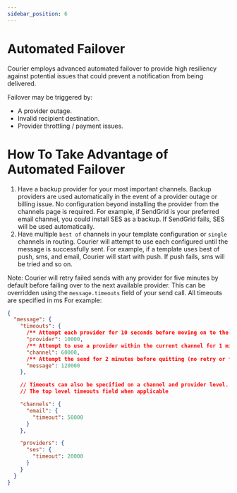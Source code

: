 ```yaml
---
sidebar_position: 6
---
```


# Automated Failover

Courier employs advanced automated failover to provide high resiliency against potential issues
that could prevent a notification from being delivered.

Failover may be triggered by:

- A provider outage.
- Invalid recipient destination.
- Provider throttling / payment issues.

# How To Take Advantage of Automated Failover

1. Have a backup provider for your most important channels. Backup providers are used automatically
   in the event of a provider outage or billing issue. No configuration beyond installing the provider
   from the channels page is required. For example, if SendGrid is your preferred email channel,
   you could install SES as a backup. If SendGrid fails, SES will be used automatically.
2. Have multiple `best of` channels in your template configuration or `single` channels in routing.
   Courier will attempt to use each configured until the message is successfully sent. For example,
   if a template uses best of push, sms, and email, Courier will start with push. If push fails, sms
   will be tried and so on.

Note: Courier will retry failed sends with any provider for five minutes by default before failing
over to the next available provider. This can be overridden using the `message.timeouts` field of
your send call. All timeouts are specified in ms For example:

```json
{
  "message": {
    "timeouts": {
      /** Attempt each provider for 10 seconds before moving on to the next provider in the channel */
      "provider": 10000,
      /** Attempt to use a provider within the current channel for 1 minute before moving on to the next channel */
      "channel": 60000,
      /** Attempt the send for 2 minutes before quitting (no retry or failover will occur after this time) */
      "message": 120000
    },

    // Timeouts can also be specified on a channel and provider level. These take precedent over
    // The top level timeouts field when applicable

    "channels": {
      "email": {
        "timeout": 50000
      }
    },

    "providers": {
      "ses": {
        "timeout": 20000
      }
    }
  }
}
```
